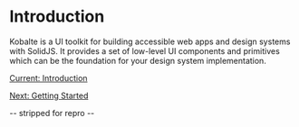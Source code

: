 # Introduction

Kobalte is a UI toolkit for building accessible web apps and design systems with SolidJS. It provides a set of low-level UI components and primitives which can be the foundation for your design system implementation.

[Current: Introduction](/docs/core/overview/introduction)

[Next: Getting Started](/docs/core/overview/getting-started)

-- stripped for repro --